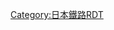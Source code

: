 {{Routemap|collapse=yes|title=明知線 · 站线配置图|title-bg=white|title-color=black|map=
\\STR!~MFADEg~~ ~~[[東海旅客鐵道|JR東海]]：[[中央線 (名古屋地區)|中央本線]]
\KBHFa!~HUBaq\BHF!~HUBeq~~0.0~~⑪ '''[[惠那站|惠那]]'''
\WASSER3+l\hKRZWae\hKRZWae\WASSERr+1~~ ~~跨越{{link-ja|阿木川|阿木川}}
\BUE\BUE
\\STR\STRl\LSTRq
fBUE
BUE
STR
SKRZ-G1o~~ ~~跨越旧中山道
STR
BUE~~ ~~道口（岐阜县道401号）
BUE
STR
RP2q\SKRZ-G2o\RP2q~~ ~~跨越岐阜县道68号
RP2q\SKRZ-G2o\RP2q~~ ~~跨越国道257号
BUE
STR
STR+BSr~~2.6~~'''⑩  [[東野站 (岐阜縣)|東野]]'''
BUE~~ ~~道口（{{Lang|ja|東美濃ふれあい街道}}）
STR
vWASSERl-\WBRÜCKE1\v-WASSER+r
STR
BUE
BUE
BUE
SKRZ-Eu
BUE
STR
RP2\STR\~~ ~~ ~~左：岐阜县道407号
RP2eRP2\SKRZ-G2o\RP2q~~ ~~跨越岐阜县道413号
RP2\STR\~~ ~~ ~~左：岐阜县道407号
STR
vWASSER+l-\WBRÜCKE1\v-WASSER+r~~ ~~保古川橋樑~~48公尺
STR
vWASSER+l-\WBRÜCKE1\v-WASSER+r
STR
STR+BSr~~7.6~~'''⑨  [[飯沼站|飯沼]]'''
BUE
TUNNEL2~~ ~~{{link-ja|飯沼隧道|飯沼トンネル}}~~192公尺
STR
SKRZ-Eu
TUNNEL2~~ ~~{{link-ja|野田隧道|野田トンネル}}~~160公尺
mfKRZo
SKRZ-G2o
STR
KRW+l\KRWgr\
STR\STR+BSl\~~9.9~~'''⑧  [[阿木站|阿木]]'''
mfKRZo\mfKRZo\~~ ~~联络站台用通道
STR+BSr\STR\ENDEa+BSal~~ ~~侧线（不办客）
STR+BSr\STR\STR+BSl
STR\KRWg+l\KRWr
KRWl\KRWg+r\
STR
vWASSERl-\WBRÜCKE1\RP2oW~~ ~~阿木川橋樑~~42公尺
RP2q\SKRZ-G2o\RP2nRP2~~ ~~跨越岐阜县道406号
STR
vWASSERl-\WBRÜCKE1\v-WASSER+r
BUE
SKRZ-Eu
fBUE
STR
SKRZ-Yu
SKRZ-Eu
BUE
WABZg+l\WBRÜCKE1\v-WASSERr
WASSER\STR+BSl\~~12.7~~'''⑦  [[飯羽間站|飯羽間]]'''
WASSER\BUE\
WABZgl\WBRÜCKE1\v-WASSER+r
STR
BUE
STR
BUE
STR+BSr~~13.7~~'''⑥  [[極樂站|極樂]]'''
STR
BUE
BUE
BUE
BUE
\KRWgl\KRW+r
\KRW+l\KRWgr\STR+BSl\ENDEa~~ ~~检修车辆存放区
\STR\fBUE\fBUE\STR~~15.0~~'''⑤  [[岩村站|岩村]]'''
\STR\STR+BSr\STR\STR~~ ~~道口（联络站台用）
\KRWl\KRWg+r\KRWg+l\KRWr
\KRWg+l\KRWr
BUE~~ ~~道口（岐阜县道416号）
RP2q\SKRZ-Eu\RP2q~~ ~~下穿国道363号
vWASSERl-\WBRÜCKE1\v-WASSER+r
STR
vWASSERl-\WBRÜCKE1\v-WASSER+r
STR
vWASSERl-\WBRÜCKE1\v-WASSER+r
BUE
BUE~~ ~~道口（{{Lang|ja|恵南ささゆり街道}}）
WASSER3+l\WBRÜCKE1\WASSERr+1
BUE
BUE
BUE
WASSER3+l\WBRÜCKE1\WASSERr+1
STR
STR+BSr~~18.3~~'''④  [[花白溫泉站|花白溫泉]]'''
vWASSERl-\WBRÜCKE1\v-WASSER+r
WASSER3+l\WBRÜCKE1\v-WASSERr
BUE
WASSER3+l\WBRÜCKE1\WASSERr+1
BUE
BUE~~ ~~道口（岐阜县道417号）
WASSER3+l\WBRÜCKE1\WASSERr+1
STR
STR+BSr~~19.7~~'''③  [[山岡站|山岡]]'''
BUE
STR
vWASSERl-\WBRÜCKE1\v-WASSER+r
BUE
STR
RP2q\SKRZ-G2o\RP2q~~ ~~跨越{{Lang|ja|恵南ささゆり街道}}
STR
fBUE
STR
STR+BSr~~23.1~~'''②  [[野志站|野志]]'''
mfKRZo
STR
BUE
BUE
BUE
SKRZ-Eu
vWASSERl-\WBRÜCKE1\v-WASSER+r
STR
RP2q\SKRZ-G2o\RP2nRP2~~ ~~跨越国道363号
fBUE
vWASSERl-\WBRÜCKE1\v-WASSER+r
fBUE
BUE
ENDEa\STR\
STR\KRWgl\KRW+r
KRWg+l\KRWgr\STR+BSl~~25.1~~'''①  [[明智站 (岐阜縣惠那市)|明智]]'''
STR\ENDEe\STR
KRWgl\KRW+r\STR
\STR\STR\KRWgl\KRW+r~~ ~~明智电车区
\ENDEe\ENDEe\ENDEe\ENDEe
|bottom={{navbar|明知線RDT}}
}}<noinclude>{{rdt intro|[[明知線]]}}

[[Category:日本鐵路RDT]]
[[Category:明知線| ]]

</noinclude>